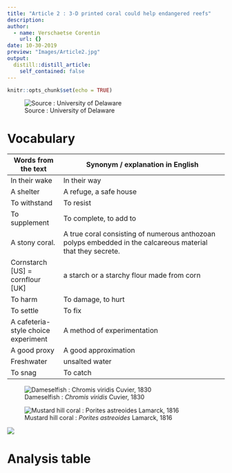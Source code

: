 ```yaml
---
title: "Article 2 : 3-D printed coral could help endangered reefs"
description: 
author:
  - name: Verschaetse Corentin
    url: {}
date: 10-30-2019
preview: "Images/Article2.jpg"
output:
  distill::distill_article:
    self_contained: false
---
```


```r
knitr::opts_chunk$set(echo = TRUE)
```

![Source : University of Delaware](Images/Article2.jpg)

# Vocabulary

| Words from the text                 | Synonym /   explanation in English                                                                          |
| ----------------------------------- | ----------------------------------------------------------------------------------------------------------- |
| In their wake                       | In their way                                                                                                |
| A shelter                           | A refuge, a safe house                                                                                      |
| To withstand                        | To resist                                                                                                   |
| To supplement                       | To complete, to add to                                                                                      |
| A stony coral.                      | A true coral consisting of numerous anthozoan polyps embedded in the calcareous material that they secrete. |
| Cornstarch [US] = cornflour [UK]    | a starch or a starchy flour made from corn                                                                  |
| To harm                             | To damage, to hurt                                                                                          |
| To settle                           | To fix                                                                                                      |
| A cafeteria-style choice experiment | A method of experimentation                                                                                 |
| A good proxy                        | A good approximation                                                                                        |
| Freshwater                          | unsalted water                                                                                              |
| To snag                             | To catch                                                                                                    |

![Dameselfish : *Chromis viridis* Cuvier, 1830](Images/Chromis_viridis_male.jpg)

![Mustard hill coral : *Porites astreoides* Lamarck, 1816](Images/Porites_astreoides.jpg)

![](Images/Asian_Carp.jpg)

# Analysis table


